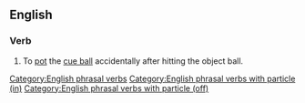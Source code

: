 ==English==

===Verb===
{{infl|en|verb|head=[[go]] [[in]] [[off]]}}

# {{context|snooker|pool}} To [[pot]] the [[cue ball]] accidentally after hitting the object ball.

[[Category:English phrasal verbs]]
[[Category:English phrasal verbs with particle (in)]]
[[Category:English phrasal verbs with particle (off)]]